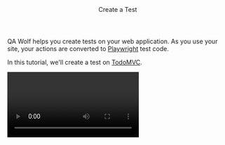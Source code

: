 

<Layout>

<Header>Create a Test</Header>

QA Wolf helps you create tests on your web application. As you use your site, your actions are converted to <a href="https://playwright.dev/docs/core-concepts" target="_blank">Playwright</a> test code.

In this tutorial, we'll create a test on <a href='http://todomvc.com/examples/react' target="_blank">TodoMVC</a>.

<Video tellaId="ckh6kl6vp000008jj8hfpbt8o" />

<SubHeader>Open Editor</SubHeader>

If you haven't already, [sign up for QA Wolf](/sign-up).

If you just signed up, you will automatically be redirected to the test editor.

Otherwise, click the <strong>Create test</strong> button on the dashboard.

<Image
  alt="Create test button"
  height={262}
  src="/docs/create-a-test/create-test-button.png"
  width={1600}
/>

<SubHeader>Create a Test</SubHeader>

Enter the URL you want to test in the input below your QA Wolf.

<Image
  alt="Enter URL"
  height={398}
  src="/docs/create-a-test/enter-url.png"
  width={800}
/>

Note: If you want to test a local URL like `localhost:3000`, you need to use our local runner. <a className="open-intercom">Chat with us</a> and we'll help you get set up.

After the page loads, go through the workflow you want to test in the browser. In our example, we 1) created a todo item, 2) completed it, and 3) cleared completed todos.

<Image
  alt="Create a test in the browser"
  height={398}
  src="/docs/create-a-test/created-test.png"
  width={800}
/>

As you use your site, your actions are converted to <a href="https://playwright.dev/docs/core-concepts" target="_blank">Playwright</a> test code. You can edit this code as you like, and you have full access to the <a href="https://playwright.dev/docs/api/playwright-module" target="_blank">Playwright API</a>.

<SubHeader>Run a Test</SubHeader>

Now that we have our test, let's run it by clicking the "Run" button. As your test runs, the current line of code is indicated by 🐺. ✅ appears next to passing lines and ❌ appears next to failing lines.

<Image
  alt="Run tests"
  height={398}
  src="/docs/create-a-test/run-test.png"
  width={800}
/>

You can view the logs from your test by clicking the "Logs" option next to "Code" above the code editor.

<Image
  alt="View logs"
  height={398}
  src="/docs/create-a-test/view-logs.png"
  width={800}
/>

<SubHeader>Conclusion</SubHeader>

Congratulations - you've created your first test with QA Wolf! 🎉

</Layout>
